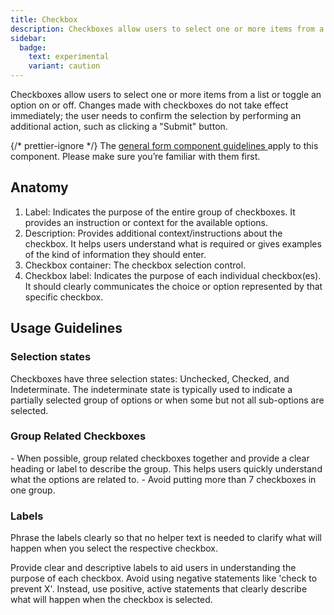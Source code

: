 ```yaml
---
title: Checkbox
description: Checkboxes allow users to select one or more items from a list or toggle an option on or off.
sidebar:
  badge:
    text: experimental
    variant: caution
---
```








Checkboxes allow users to select one or more items from a list or toggle an option on or off. Changes made with checkboxes do not take effect immediately; the user needs to confirm the selection by performing an additional action, such as clicking a "Submit" button.

<Aside>
	{/* prettier-ignore */}
	The <a
		href={
			props.brand == 'core'
				? '/components/forms/'
				: `/${props.brand}/components/forms/`
		}>
		general form component guidelines
	</a> apply to this component. Please make sure you’re familiar with them first.
</Aside>

## Anatomy

<CheckboxAnatomy />

1. Label: Indicates the purpose of the entire group of checkboxes. It provides an instruction or context for the available options.
2. Description: Provides additional context/instructions about the checkbox. It helps users understand what is required or gives examples of the kind of information they should enter.
3. Checkbox container: The checkbox selection control.
4. Checkbox label: Indicates the purpose of each individual checkbox(es). It should clearly communicates the choice or option represented by that specific checkbox.

## Usage Guidelines

### Selection states

<CheckboxSelectedStates brand={props.brand} />
Checkboxes have three selection states: Unchecked, Checked, and Indeterminate. The
indeterminate state is typically used to indicate a partially selected group of options
or when some but not all sub-options are selected.

### Group Related Checkboxes

<CheckboxGroup brand={props.brand} />
- When possible, group related checkboxes together and provide a clear heading or label
to describe the group. This helps users quickly understand what the options are related
to.
- Avoid putting more than 7 checkboxes in one group.

### Labels

Phrase the labels clearly so that no helper text is needed to clarify what will happen when you select the respective checkbox.

Provide clear and descriptive labels to aid users in understanding the purpose of each checkbox. Avoid using negative statements like 'check to prevent X'. Instead, use positive, active statements that clearly describe what will happen when the checkbox is selected.

<Example do title="Provide clear and descriptive labels">
	<div data-o3-brand={props.brand}>
		<Form>
			<CheckBoxItem checkboxLabel="Subscribe me to the newsletter" />
		</Form>
	</div>
</Example>

<Example do={false} title="Don’t use negative statements">
	<div data-o3-brand={props.brand}>
		<Form>
			<CheckBoxItem checkboxLabel="Don’t subscribe me to the newsletter" />
		</Form>
	</div>
</Example>

